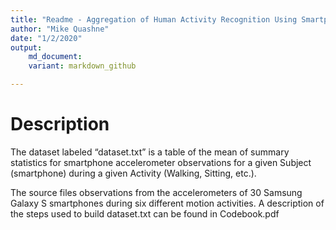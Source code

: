 ```yaml
---
title: "Readme - Aggregation of Human Activity Recognition Using Smartphones"
author: "Mike Quashne"
date: "1/2/2020"
output:
    md_document:
    variant: markdown_github

---
```

# Description
The dataset labeled "dataset.txt" is a table of the mean of summary statistics for smartphone accelerometer observations for a given Subject (smartphone) during a given Activity (Walking, Sitting, etc.).

The source files observations from the accelerometers of 30 Samsung Galaxy S smartphones during six different motion activities. A description of the steps used to build dataset.txt can be found in Codebook.pdf